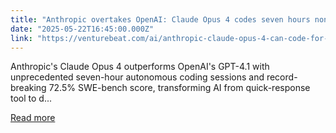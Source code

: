 ```yaml
---
title: "Anthropic overtakes OpenAI: Claude Opus 4 codes seven hours nonstop, sets record SWE-Bench score and reshapes enterprise AI"
date: "2025-05-22T16:45:00.000Z"
link: "https://venturebeat.com/ai/anthropic-claude-opus-4-can-code-for-7-hours-straight-and-its-about-to-change-how-we-work-with-ai/"
---
```


Anthropic's Claude Opus 4 outperforms OpenAI's GPT-4.1 with unprecedented seven-hour autonomous coding sessions and record-breaking 72.5% SWE-bench score, transforming AI from quick-response tool to d...

[Read more](https://venturebeat.com/ai/anthropic-claude-opus-4-can-code-for-7-hours-straight-and-its-about-to-change-how-we-work-with-ai/)
